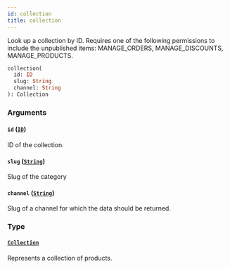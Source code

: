 ```yaml
---
id: collection
title: collection
---
```


Look up a collection by ID. Requires one of the following permissions to include the unpublished items: MANAGE_ORDERS, MANAGE_DISCOUNTS, MANAGE_PRODUCTS.

```graphql
collection(
  id: ID
  slug: String
  channel: String
): Collection
```

### Arguments

#### `id` ([`ID`](../../../developer/api-reference/scalars/id))

ID of the collection.

#### `slug` ([`String`](../../../developer/api-reference/scalars/string))

Slug of the category

#### `channel` ([`String`](../../../developer/api-reference/scalars/string))

Slug of a channel for which the data should be returned.

### Type

#### [`Collection`](../../../developer/api-reference/objects/collection)

Represents a collection of products.
